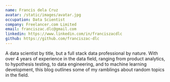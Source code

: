 ```yaml
---
name: Francis dela Cruz
avatar: /static/images/avatar.jpg
occupation: Data Scientist
company: Freelancer.com Limited
email: franciszac.dlc@gmail.com
linkedin: https://www.linkedin.com/in/franciszacdlc
github: https://github.com/franciszac-dlc
---
```


A data scientist by title, but a full stack data professional by nature. With over 4 years of experience in the data field, ranging from product analytics, to hypothesis testing, to data engineering, and to machine learning development, this blog outlines some of my ramblings about random topics in the field.